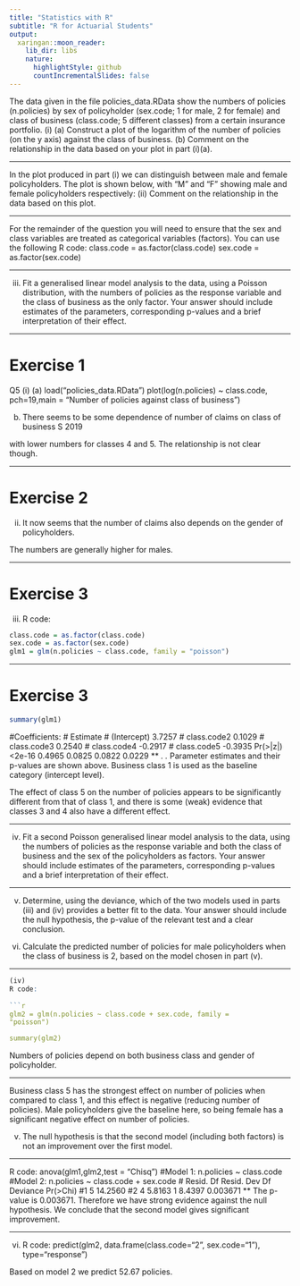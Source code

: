 ```yaml
---
title: "Statistics with R"
subtitle: "R for Actuarial Students"
output:
  xaringan::moon_reader:
    lib_dir: libs
    nature:
      highlightStyle: github
      countIncrementalSlides: false
---
```



The data given in the file policies_data.RData show the numbers of policies
(n.policies) by sex of policyholder (sex.code; 1 for male, 2 for female)
and class of business (class.code; 5 different classes) from a certain insurance
portfolio.
(i)
(a)
Construct a plot of the logarithm of the number of policies (on the y
axis) against the class of business.
(b)
Comment on the relationship in the data based on your plot in
part (i)(a).

---

In the plot produced in part (i) we can distinguish between male and female
policyholders. The plot is shown below, with “M” and “F” showing male and female
policyholders respectively:
(ii)
Comment on the relationship in the data based on this plot.

---

For the remainder of the question you will need to ensure that the sex and class
variables are treated as categorical variables (factors). You can use the following R
code:
class.code = as.factor(class.code)
sex.code = as.factor(sex.code)

---

(iii) Fit a generalised linear model analysis to the data, using a Poisson distribution,
with the numbers of policies as the response variable and the class of business
as the only factor. Your answer should include estimates of the parameters,
corresponding p-values and a brief interpretation of their effect.



---

Exercise 1
===========

Q5
(i)
(a)
load("policies_data.RData")
plot(log(n.policies) ~ class.code, pch=19,main = "Number
of policies against class of business")


(b)
There seems to be some dependence of number of claims on class of business
S 2019

with lower numbers for classes 4 and 5.
The relationship is not clear though.

---

Exercise 2
===========

(ii) It now seems that the number of claims also depends on the gender of policyholders.

The numbers are generally higher for males.


---

Exercise 3
===========

(iii) R code:

```r
class.code = as.factor(class.code)
sex.code = as.factor(sex.code)
glm1 = glm(n.policies ~ class.code, family = "poisson")
```

---

Exercise 3
===========


```r
summary(glm1)
```

#Coefficients:
#
Estimate
# (Intercept)
3.7257
# class.code2
0.1029
# class.code3
0.2540
# class.code4 -0.2917
# class.code5 -0.3935
Pr(>|z|)
<2e-16
0.4965
0.0825
0.0822
0.0229
***
.
.
*
Parameter estimates and their p-values are shown above.
Business class 1 is used as the baseline category (intercept level).

The effect of class 5 on the number of policies appears to be significantly different
from that of class 1, and there is some (weak) evidence that classes 3 and 4 also have
a different effect.


---

(iv) Fit a second Poisson generalised linear model analysis to the data, using the
numbers of policies as the response variable and both the class of business and
the sex of the policyholders as factors. Your answer should include estimates
of the parameters, corresponding p-values and a brief interpretation of their
effect.

---

(v) Determine, using the deviance, which of the two models used in parts (iii)
and (iv) provides a better fit to the data. Your answer should include the null
hypothesis, the p-value of the relevant test and a clear conclusion.

(vi) Calculate the predicted number of policies for male policyholders when the
class of business is 2, based on the model chosen in part (v).

---


```r

(iv)
R code:
  
```r
glm2 = glm(n.policies ~ class.code + sex.code, family =
"poisson")

summary(glm2)
```



Numbers of policies depend on both business class and gender of policyholder.

---


Business class 5 has the strongest effect on number of policies when compared to
class 1, and this effect is negative (reducing number of policies). Male policyholders
give the baseline here, so being female has a significant negative effect on number of
policies.

(v)
The null hypothesis is that the second model (including both factors) is not an
improvement over the first model.

---

R code:
anova(glm1,glm2,test = "Chisq") 
#Model 1: n.policies ~ class.code
#Model 2: n.policies ~ class.code + sex.code
# Resid. Df Resid. Dev Df Deviance Pr(>Chi)
#1
5
14.2560
#2
4
5.8163 1
8.4397 0.003671 ** 
The p-value is 0.003671. 
Therefore we have strong evidence against the null hypothesis. We conclude that the
second model gives significant improvement.

---

(vi)
R code:
predict(glm2, data.frame(class.code="2", sex.code="1"),
type="response")

Based on model 2 we predict 52.67 policies.

